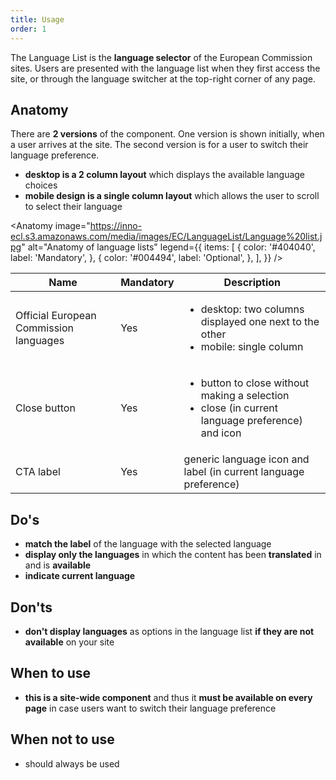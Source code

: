 ```yaml
---
title: Usage
order: 1
---
```



<Paragraph size="lead">
  The Language List is the <strong>language selector</strong> of the European
  Commission sites. Users are presented with the language list when they first
  access the site, or through the language switcher at the top-right corner of
  any page.
</Paragraph>

## Anatomy

There are **2 versions** of the component. One version is shown initially, when a user arrives at the site. The second version is for a user to switch their language preference.

- **desktop is a 2 column layout** which displays the available language choices
- **mobile design is a single column layout** which allows the user to scroll to select their language

<Anatomy
  image="https://inno-ecl.s3.amazonaws.com/media/images/EC/LanguageList/Language%20list.jpg"
  alt="Anatomy of language lists"
  legend={{
    items: [
      {
        color: '#404040',
        label: 'Mandatory',
      },
      {
        color: '#004494',
        label: 'Optional',
      },
    ],
  }}
/>

| Name                                   | Mandatory | Description                                                                                                          |
| -------------------------------------- | --------- | -------------------------------------------------------------------------------------------------------------------- |
| Official European Commission languages | Yes       | <ul><li>desktop: two columns displayed one next to the other</li><li>mobile: single column</li></ul>                 |
| Close button                           | Yes       | <ul><li>button to close without making a selection</li><li>close (in current language preference) and icon</li></ul> |
| CTA label                              | Yes       | generic language icon and label (in current language preference)                                                     |

## Do's

- **match the label** of the language with the selected language
- **display only the languages** in which the content has been **translated** in and is **available**
- **indicate current language**

## Don'ts

- **don't display languages** as options in the language list **if they are not available** on your site

## When to use

- **this is a site-wide component** and thus it **must be available on every page** in case users want to switch their language preference

## When not to use

- should always be used
